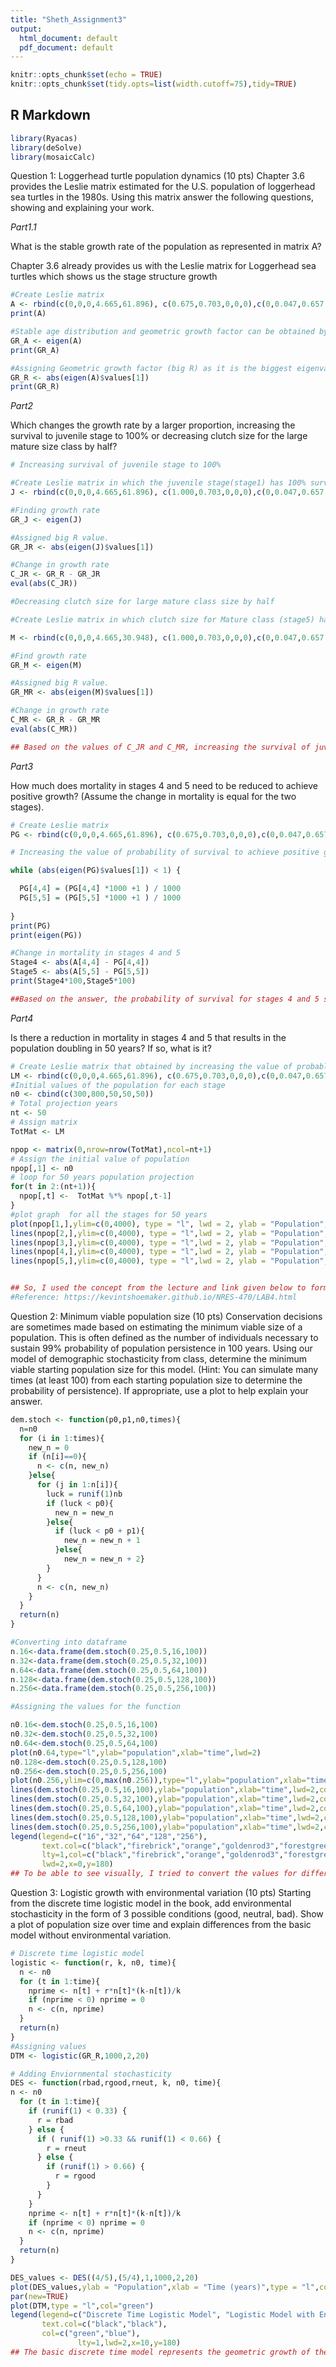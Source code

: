 ```yaml
---
title: "Sheth_Assignment3"
output:
  html_document: default
  pdf_document: default
---
```


```r
knitr::opts_chunk$set(echo = TRUE)
knitr::opts_chunk$set(tidy.opts=list(width.cutoff=75),tidy=TRUE)
```

## R Markdown

```r
library(Ryacas)
library(deSolve)
library(mosaicCalc)
```

Question 1: Loggerhead turtle population dynamics (10 pts)
Chapter 3.6 provides the Leslie matrix estimated for the U.S. population of loggerhead sea turtles in the 1980s. Using this matrix answer the following questions, showing and explaining your work.

*Part1.1*

What is the stable growth rate of the population as represented in matrix A?

Chapter 3.6 already provides us with the Leslie matrix for Loggerhead sea turtles which shows us the stage structure growth
```r
#Create Leslie matrix
A <- rbind(c(0,0,0,4.665,61.896), c(0.675,0.703,0,0,0),c(0,0.047,0.657,0,0),c(0,0,0.019,0.682,0),c(0,0,0,0.061,0.8091))
print(A)

#Stable age distribution and geometric growth factor can be obtained by finding the eigenvector and eigenvalues of the matrix A
GR_A <- eigen(A)
print(GR_A)

#Assigning Geometric growth factor (big R) as it is the biggest eigenvalue of all the values.
GR_R <- abs(eigen(A)$values[1])
print(GR_R)
```

*Part2*

Which changes the growth rate by a larger proportion, increasing the survival to juvenile stage to 100% or decreasing clutch size for the large mature size class by half?

```r
# Increasing survival of juvenile stage to 100%

#Create Leslie matrix in which the juvenile stage(stage1) has 100% survival probability
J <- rbind(c(0,0,0,4.665,61.896), c(1.000,0.703,0,0,0),c(0,0.047,0.657,0,0),c(0,0,0.019,0.682,0),c(0,0,0,0.061,0.8091))

#Finding growth rate
GR_J <- eigen(J)

#Assigned big R value.
GR_JR <- abs(eigen(J)$values[1])

#Change in growth rate
C_JR <- GR_R - GR_JR
eval(abs(C_JR))

#Decreasing clutch size for large mature class size by half

#Create Leslie matrix in which clutch size for Mature class (stage5) has been reduced to half

M <- rbind(c(0,0,0,4.665,30.948), c(1.000,0.703,0,0,0),c(0,0.047,0.657,0,0),c(0,0,0.019,0.682,0),c(0,0,0,0.061,0.8091))

#Find growth rate
GR_M <- eigen(M)

#Assigned big R value.
GR_MR <- abs(eigen(M)$values[1]) 

#Change in growth rate
C_MR <- GR_R - GR_MR
eval(abs(C_MR))

## Based on the values of C_JR and C_MR, increasing the survival of juvenile stage population has a huge impact in the population growth than decreasing the clutch size of mature class size. This makes sense as increasing the survival of juvenile stage has impact on all the stages and also on the reproduction rate of the sea turtles.
```


*Part3*

How much does mortality in stages 4 and 5 need to be reduced to achieve positive growth? (Assume the change in mortality is equal for the two stages). 

```r
# Create Leslie matrix
PG <- rbind(c(0,0,0,4.665,61.896), c(0.675,0.703,0,0,0),c(0,0.047,0.657,0,0),c(0,0,0.019,0.682,0),c(0,0,0,0.061,0.8091))

# Increasing the value of probability of survival to achieve positive growth

while (abs(eigen(PG)$values[1]) < 1) {

  PG[4,4] = (PG[4,4] *1000 +1 ) / 1000
  PG[5,5] = (PG[5,5] *1000 +1 ) / 1000
  
}
print(PG)
print(eigen(PG))

#Change in mortality in stages 4 and 5
Stage4 <- abs(A[4,4] - PG[4,4])
Stage5 <- abs(A[5,5] - PG[5,5])
print(Stage4*100,Stage5*100)

##Based on the answer, the probability of survival for stages 4 and 5 should be increased by 8.4 percent to achieve positive growth.
```



*Part4*
 
Is there a reduction in mortality in stages 4 and 5 that results in the population doubling in 50 years? If so, what is it?

```r
# Create Leslie matrix that obtained by increasing the value of probablity of survival
LM <- rbind(c(0,0,0,4.665,61.896), c(0.675,0.703,0,0,0),c(0,0.047,0.657,0,0),c(0,0,0.019,0.767,0),c(0,0,0,0.061,0.8941))
#Initial values of the population for each stage
n0 <- cbind(c(300,800,50,50,50))
# Total projection years
nt <- 50
# Assign matrix
TotMat <- LM

npop <- matrix(0,nrow=nrow(TotMat),ncol=nt+1)
# Assign the initial value of population
npop[,1] <- n0 
# loop for 50 years population projection
for(t in 2:(nt+1)){   
  npop[,t] <-  TotMat %*% npop[,t-1]
}
#plot graph  for all the stages for 50 years
plot(npop[1,],ylim=c(0,4000), type = "l", lwd = 2, ylab = "Population", xlab = "Time (years)", main = "Population Projection Over 50 Years", col = "blue")
lines(npop[2,],ylim=c(0,4000), type = "l",lwd = 2, ylab = "Population", xlab = "Time (years)", main = "Population Projection Over 50 Years", col = "red")
lines(npop[3,],ylim=c(0,4000), type = "l",lwd = 2, ylab = "Population", xlab = "Time (years)", main = "Population Projection Over 50 Years", col = "purple")
lines(npop[4,],ylim=c(0,4000), type = "l",lwd = 2, ylab = "Population", xlab = "Time (years)", main = "Population Projection Over 50 Years", col = "black")
lines(npop[5,],ylim=c(0,4000), type = "l",lwd = 2, ylab = "Population", xlab = "Time (years)", main = "Population Projection Over 50 Years", col = "cyan")


## So, I used the concept from the lecture and link given below to formulate the code for the population projection for next 50 years to see if there is doubling of the population. I used the matrix generated by part c which increases the survival rate of stage 4 and 5 to achieve positive growth to see the population size growth for next 50 years. After looking at the graph it certainly seems that there is spike in the population size of stage 1,2,3 and it can be said that the population doubles from the initial population size for those 3 stages. But it is hard to say for stage 4 and 5 as the starting population is really small to see change.
#Reference: https://kevintshoemaker.github.io/NRES-470/LAB4.html
```

Question 2: Minimum viable population size (10 pts) 
Conservation decisions are sometimes made based on estimating the minimum viable size of a population. This is often defined as the number of individuals necessary to sustain 99% probability of population persistence in 100 years. Using our model of demographic stochasticity from class, determine the minimum viable starting population size for this model. (Hint: You can simulate many times (at least 100) from each starting population size to determine the probability of persistence). If appropriate, use a plot to help explain your answer.

```r
dem.stoch <- function(p0,p1,n0,times){
  n=n0
  for (i in 1:times){
    new_n = 0
    if (n[i]==0){
      n <- c(n, new_n)
    }else{
      for (j in 1:n[i]){
        luck = runif(1)nb
        if (luck < p0){
          new_n = new_n
        }else{
          if (luck < p0 + p1){
            new_n = new_n + 1
          }else{
            new_n = new_n + 2}
        }
      }      
      n <- c(n, new_n)
    }
  }
  return(n)
}

#Converting into dataframe
n.16<-data.frame(dem.stoch(0.25,0.5,16,100))
n.32<-data.frame(dem.stoch(0.25,0.5,32,100))
n.64<-data.frame(dem.stoch(0.25,0.5,64,100))
n.128<-data.frame(dem.stoch(0.25,0.5,128,100))
n.256<-data.frame(dem.stoch(0.25,0.5,256,100))

#Assigning the values for the function

n0.16<-dem.stoch(0.25,0.5,16,100)
n0.32<-dem.stoch(0.25,0.5,32,100)
n0.64<-dem.stoch(0.25,0.5,64,100)
plot(n0.64,type="l",ylab="population",xlab="time",lwd=2)
n0.128<-dem.stoch(0.25,0.5,128,100)
n0.256<-dem.stoch(0.25,0.5,256,100)
plot(n0.256,ylim=c(0,max(n0.256)),type="l",ylab="population",xlab="time",lwd=2,col="darkorchid2")
lines(dem.stoch(0.25,0.5,16,100),ylab="population",xlab="time",lwd=2,col="black")
lines(dem.stoch(0.25,0.5,32,100),ylab="population",xlab="time",lwd=2,col="firebrick")
lines(dem.stoch(0.25,0.5,64,100),ylab="population",xlab="time",lwd=2,col="orange")
lines(dem.stoch(0.25,0.5,128,100),ylab="population",xlab="time",lwd=2,col="goldenrod3")
lines(dem.stoch(0.25,0.5,256,100),ylab="population",xlab="time",lwd=2,col="forestgreen")
legend(legend=c("16","32","64","128","256"),
       text.col=c("black","firebrick","orange","goldenrod3","forestgreen","darkorchid2"),
       lty=1,col=c("black","firebrick","orange","goldenrod3","forestgreen","darkorchid2"),
       lwd=2,x=0,y=180)
## To be able to see visually, I tried to convert the values for different population size into dataframe and saw if the population is extincting before 100 years or not. Based on the dataframe I created I was able to figure out that population size "64" persists beyond 100 years. Population size 16 and 32 extinct before 100 years. Then I created graph for the population size 64 and one graph for all the population size to have clear visual understanding

```

Question 3: Logistic growth with environmental variation (10 pts)
Starting from the discrete time logistic model in the book, add environmental stochasticity in the form of 3 possible conditions (good, neutral, bad). Show a plot of population size over time and explain differences from the basic model without environmental variation.
```r
# Discrete time logistic model
logistic <- function(r, k, n0, time){
  n <- n0
  for (t in 1:time){
    nprime <- n[t] + r*n[t]*(k-n[t])/k
    if (nprime < 0) nprime = 0
    n <- c(n, nprime)
  }
  return(n)
}
#Assigning values
DTM <- logistic(GR_R,1000,2,20)

# Adding Enviornmental stochasticity
DES <- function(rbad,rgood,rneut, k, n0, time){
n <- n0
  for (t in 1:time){
    if (runif(1) < 0.33) { 
      r = rbad
    } else {
      if ( runif(1) >0.33 && runif(1) < 0.66) {
        r = rneut
      } else {
        if (runif(1) > 0.66) {
          r = rgood
        }
      }
    }
    nprime <- n[t] + r*n[t]*(k-n[t])/k
    if (nprime < 0) nprime = 0
    n <- c(n, nprime) 
  }
  return(n)
}

DES_values <- DES((4/5),(5/4),1,1000,2,20)
plot(DES_values,ylab = "Population",xlab = "Time (years)",type = "l",col="blue")
par(new=TRUE)
plot(DTM,type = "l",col="green")
legend(legend=c("Discrete Time Logistic Model", "Logistic Model with Environmental Variation"),
       text.col=c("black","black"),
       col=c("green","blue"),
               lty=1,lwd=2,x=10,y=180)
## The basic discrete time model represents the geometric growth of the population. When the population is small, it increases rapidly and once it has reached its peak, the growth rate slows down. Adding the environmental stochasticity provides us the information how the growth rate is affected based on the good, bad and neutral conditions. From the graph, it is evident that even after adding environmental stochaticity the graph is sigmoidal and doesn't have worse effects on the population growth but it does account the possible reasons for changes in the population growth.

```
